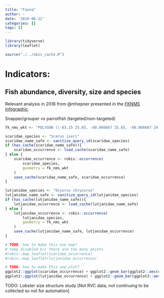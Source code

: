 ```yaml
---
title: "Fauna"
author: ~
date: '2019-06-12'
categories: []
tags: []
---
```


```r
library(tidyverse)
library(leaflet)

source("./../obis_cache.R")
```

# Indicators:
## Fish abundance, diversity, size and species
Relevant analysis in 2018 from @mhepner presented in the [FKNMS infographic](https://marinebon.github.io/info-fk/corals.html).


Snapper/grouper vs parrotfish (targeted/non-targeted)


```r
fk_nms_wkt <- "POLYGON ((-83.15 25.65, -80.066667 25.65, -80.066667 24.3, -83.15 24.3, -83.15 25.65))"
```

```r
scaridae_species <- "Scarus iseri"
scaridae_name_safe <- sanitize_query_id(scaridae_species)
if (has_cache(scaridae_name_safe)){
    scaridae_occurrence <- load_cache(scaridae_name_safe)
} else {
    scaridae_occurrence <- robis::occurrence(
        scaridae_species,
        geometry = fk_nms_wkt
    )
    save_cache(scaridae_name_safe, scaridae_occurrence)
}

lutjanidae_species <- "Ocyurus chrysurus"
lutjanidae_name_safe <- sanitize_query_id(lutjanidae_species)
if (has_cache(lutjanidae_name_safe)){
    lutjanidae_occurrence <- load_cache(lutjanidae_name_safe)
} else {
    lutjanidae_occurrence <- robis::occurrence(
        lutjanidae_species,
        geometry = fk_nms_wkt
    )
    save_cache(lutjanidae_name_safe, lutjanidae_occurrence)
}

```


```r
# TODO: how to make this one map?
# temp disabled b/c there are too many points
#robis::map_leaflet(scaridae_occurrence)
#robis::map_leaflet(lutjanidae_occurrence)
```

```r
# TODO: how to make this one plot?
ggplot2::ggplot(scaridae_occurrence) + ggplot2::geom_bar(ggplot2::aes(date_year), width = 1)
ggplot2::ggplot(lutjanidae_occurrence) + ggplot2::geom_bar(ggplot2::aes(date_year), width = 1)
```

TODO: Lobster size structure study [Not RVC data; not continuing to be collected so not for automation]
